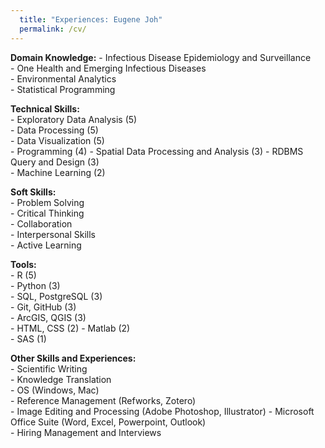 ```yaml
---
  title: "Experiences: Eugene Joh"
  permalink: /cv/
---
```


**Domain Knowledge:** 
  - Infectious Disease Epidemiology and Surveillance  
  - One Health and Emerging Infectious Diseases  
  - Environmental Analytics  
  - Statistical Programming  

**Technical Skills:**  
  - Exploratory Data Analysis (5)  
  - Data Processing (5)  
  - Data Visualization (5)  
  - Programming (4)
  - Spatial Data Processing and Analysis (3)
  - RDBMS Query and Design (3)  
  - Machine Learning (2)  

**Soft Skills:**  
  - Problem Solving  
  - Critical Thinking  
  - Collaboration  
  - Interpersonal Skills  
  - Active Learning  

**Tools:**  
  - R (5)  
  - Python (3)  
  - SQL, PostgreSQL (3)  
  - Git, GitHub (3)  
  - ArcGIS, QGIS (3)  
  - HTML, CSS (2)
  - Matlab (2)  
  - SAS (1)  

**Other Skills and Experiences:**  
  - Scientific Writing  
  - Knowledge Translation  
  - OS (Windows, Mac)  
  - Reference Management (Refworks, Zotero)  
  - Image Editing and Processing  (Adobe Photoshop, Illustrator)
  - Microsoft Office Suite (Word, Excel, Powerpoint, Outlook)  
  - Hiring Management and Interviews  
  
<br>


